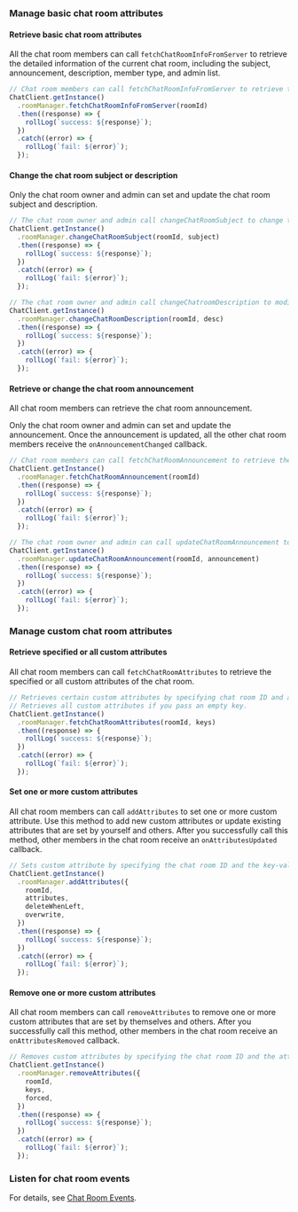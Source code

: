 <PlatformWrapper platform="react-native">

### Manage basic chat room attributes

#### Retrieve basic chat room attributes

All the chat room members can call `fetchChatRoomInfoFromServer` to retrieve the detailed information of the current chat room, including the subject, announcement, description, member type, and admin list.

```typescript
// Chat room members can call fetchChatRoomInfoFromServer to retrieve the basic attributes of the chat room.
ChatClient.getInstance()
  .roomManager.fetchChatRoomInfoFromServer(roomId)
  .then((response) => {
    rollLog(`success: ${response}`);
  })
  .catch((error) => {
    rollLog(`fail: ${error}`);
  });
```

#### Change the chat room subject or description

Only the chat room owner and admin can set and update the chat room subject and description.

```typescript
// The chat room owner and admin call changeChatRoomSubject to change the chat room subject.
ChatClient.getInstance()
  .roomManager.changeChatRoomSubject(roomId, subject)
  .then((response) => {
    rollLog(`success: ${response}`);
  })
  .catch((error) => {
    rollLog(`fail: ${error}`);
  });

// The chat room owner and admin call changeChatroomDescription to modify the chat room description.
ChatClient.getInstance()
  .roomManager.changeChatRoomDescription(roomId, desc)
  .then((response) => {
    rollLog(`success: ${response}`);
  })
  .catch((error) => {
    rollLog(`fail: ${error}`);
  });
```

#### Retrieve or change the chat room announcement

All chat room members can retrieve the chat room announcement.

Only the chat room owner and admin can set and update the announcement. Once the announcement is updated, all the other chat room members receive the `onAnnouncementChanged` callback.

```typescript
// Chat room members can call fetchChatRoomAnnouncement to retrieve the chat room announcement.
ChatClient.getInstance()
  .roomManager.fetchChatRoomAnnouncement(roomId)
  .then((response) => {
    rollLog(`success: ${response}`);
  })
  .catch((error) => {
    rollLog(`fail: ${error}`);
  });

// The chat room owner and admin can call updateChatRoomAnnouncement to set or update the chat room announcement.
ChatClient.getInstance()
  .roomManager.updateChatRoomAnnouncement(roomId, announcement)
  .then((response) => {
    rollLog(`success: ${response}`);
  })
  .catch((error) => {
    rollLog(`fail: ${error}`);
  });
```

### Manage custom chat room attributes

#### Retrieve specified or all custom attributes

All chat room members can call `fetchChatRoomAttributes` to retrieve the specified or all custom attributes of the chat room.

```typescript
// Retrieves certain custom attributes by specifying chat room ID and attribute keys.
// Retrieves all custom attributes if you pass an empty key.
ChatClient.getInstance()
  .roomManager.fetchChatRoomAttributes(roomId, keys)
  .then((response) => {
    rollLog(`success: ${response}`);
  })
  .catch((error) => {
    rollLog(`fail: ${error}`);
  });
```

#### Set one or more custom attributes

All chat room members can call `addAttributes` to set one or more custom attribute. Use this method to add new custom attributes or update existing attributes that are set by yourself and others. After you successfully call this method, other members in the chat room receive an `onAttributesUpdated` callback.

```typescript
// Sets custom attribute by specifying the chat room ID and the key-value maps of the attributes.
ChatClient.getInstance()
  .roomManager.addAttributes({
    roomId,
    attributes,
    deleteWhenLeft,
    overwrite,
  })
  .then((response) => {
    rollLog(`success: ${response}`);
  })
  .catch((error) => {
    rollLog(`fail: ${error}`);
  });
```

#### Remove one or more custom attributes

All chat room members can call `removeAttributes` to remove one or more custom attributes that are set by themselves and others. After you successfully call this method, other members in the chat room receive an `onAttributesRemoved` callback.

```typescript
// Removes custom attributes by specifying the chat room ID and the attribute key list.
ChatClient.getInstance()
  .roomManager.removeAttributes({
    roomId,
    keys,
    forced,
  })
  .then((response) => {
    rollLog(`success: ${response}`);
  })
  .catch((error) => {
    rollLog(`fail: ${error}`);
  });
```

### Listen for chat room events

For details, see [Chat Room Events](manage-chatrooms#listen-for-chat-room-events).

</PlatformWrapper>